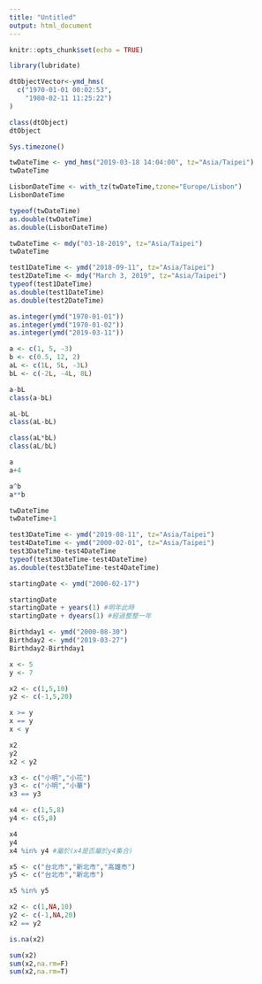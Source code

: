 ```yaml
---
title: "Untitled"
output: html_document
---
```


```r
knitr::opts_chunk$set(echo = TRUE)
```

```r
library(lubridate)
```
```r
dtObjectVector<-ymd_hms(
  c("1970-01-01 00:02:53",
    "1980-02-11 11:25:22")
)
```

```r
class(dtObject)
dtObject
```

```r
Sys.timezone()
```

```r
twDateTime <- ymd_hms("2019-03-18 14:04:00", tz="Asia/Taipei")
twDateTime
```

```r
LisbonDateTime <- with_tz(twDateTime,tzone="Europe/Lisbon")
LisbonDateTime
```
```r
typeof(twDateTime)
as.double(twDateTime)
as.double(LisbonDateTime)
```
```r
twDateTime <- mdy("03-18-2019", tz="Asia/Taipei")
twDateTime
```

```r
test1DateTime <- ymd("2018-09-11", tz="Asia/Taipei")
test2DateTime <- mdy("March 3, 2019", tz="Asia/Taipei")
typeof(test1DateTime)
as.double(test1DateTime)
as.double(test2DateTime)
```

```r
as.integer(ymd("1970-01-01"))
as.integer(ymd("1970-01-02"))
as.integer(ymd("2019-03-11"))
```

```r
a <- c(1, 5, -3)
b <- c(0.5, 12, 2)
aL <- c(1L, 5L, -3L)
bL <- c(-2L, -4L, 8L)
```

```r
a-bL
class(a-bL)

aL-bL
class(aL-bL)

class(aL*bL)
class(aL/bL)
```

```r
a
a+4
```

```r
a^b
a**b
```

```r
twDateTime
twDateTime+1
```

```r
test3DateTime <- ymd("2019-08-11", tz="Asia/Taipei")
test4DateTime <- ymd("2000-02-01", tz="Asia/Taipei")
test3DateTime-test4DateTime
typeof(test3DateTime-test4DateTime)
as.double(test3DateTime-test4DateTime)
```

```r
startingDate <- ymd("2000-02-17")
```

```r
startingDate
startingDate + years(1) #明年此時
startingDate + dyears(1) #經過整整一年
```

```r
Birthday1 <- ymd("2000-08-30")
Birthday2 <- ymd("2019-03-27")
Birthday2-Birthday1
```

```r
x <- 5
y <- 7
```

```r
x2 <- c(1,5,10)
y2 <- c(-1,5,20)
```

```r
x >= y
x == y
x < y
```

```r
x2
y2
x2 < y2
```

```r
x3 <- c("小明","小花")
y3 <- c("小明","小華")
x3 == y3
```

```r
x4 <- c(1,5,8)
y4 <- c(5,8)

x4
y4
x4 %in% y4 #屬於(x4是否屬於y4集合)
```

```r
x5 <- c("台北市","新北市","高雄市")
y5 <- c("台北市","新北市")

x5 %in% y5
```

```r
x2 <- c(1,NA,10)
y2 <- c(-1,NA,20)
x2 == y2
```

```r
is.na(x2)
```

```r
sum(x2)
sum(x2,na.rm=F)
sum(x2,na.rm=T)
```



